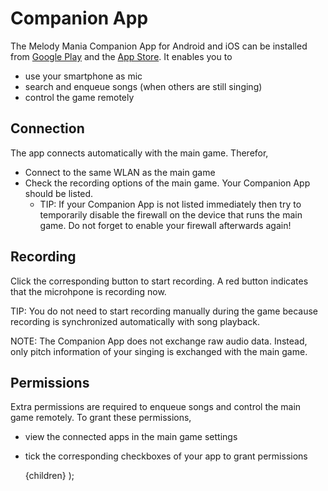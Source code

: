 
# Companion App
The Melody Mania Companion App for Android and iOS can be installed from [Google Play](https://play.google.com/store/apps/details?id=com.melodymania.MelodyManiaCompanion) and the [App Store](https://apps.apple.com/us/app/melody-mania-companion/id6476068878).
It enables you to
- use your smartphone as mic
- search and enqueue songs (when others are still singing)
- control the game remotely

## Connection
The app connects automatically with the main game. Therefor,
- Connect to the same WLAN as the main game
- Check the recording options of the main game. Your Companion App should be listed.
    - TIP: If your Companion App is not listed immediately then try to temporarily disable the firewall on the device that runs the main game. Do not forget to enable your firewall afterwards again!

## Recording
Click the corresponding button to start recording. A red button indicates that the microhpone is recording now.

TIP: You do not need to start recording manually during the game because recording is synchronized automatically with song playback.

NOTE: The Companion App does not exchange raw audio data. Instead, only pitch information of your singing is exchanged with the main game.

## Permissions
Extra permissions are required to enqueue songs and control the main game remotely. To grant these permissions,
- view the connected apps in the main game settings
- tick the corresponding checkboxes of your app to grant permissions

    <MdxLayoutComponent>{children}</MdxLayoutComponent>
);
